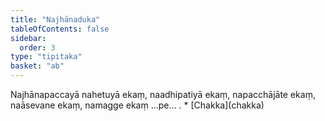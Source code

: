 ```yaml
---
title: "Najhānaduka"
tableOfContents: false
sidebar:
  order: 3
type: "tipitaka"
basket: "ab"
---
```



<DynamicBreadcrumb />

<Division number="230">

<Paragraph number="745">
Najhānapaccayā nahetuyā ekaṃ, naadhipatiyā ekaṃ, napacchājāte ekaṃ, naāsevane ekaṃ, namagge ekaṃ …pe… .

</Paragraph>
</Division>

<TableOfContents>
* [Chakka](chakka)
</TableOfContents>